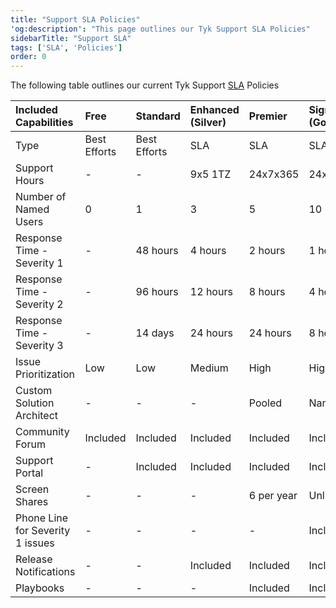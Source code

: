 ```yaml
---
title: "Support SLA Policies"
'og:description': "This page outlines our Tyk Support SLA Policies"
sidebarTitle: "Support SLA"
tags: ['SLA', 'Policies']
order: 0
---
```


The following table outlines our current Tyk Support [SLA](https://support.zendesk.com/hc/en-us/articles/4408829459866-Defining-SLA-policies#:~:text=A%20service%20level%20agreement%2C%20or,resolve%20them%20within%202%20hours) Policies

| Included Capabilities            | Free         | Standard                                             | Enhanced (Silver) | Premier    | Signature (Gold) |
| :-------------------------------- | :------------ | :---------------------------------------------------- | :-------- | :---------- | :--------- |
| Type                             | Best Efforts | Best Efforts                                         | SLA      | SLA        | SLA       |
| Support Hours                    | \-           | \-                                                   | 9x5 1TZ  | 24x7x365   | 24x7x365  |
| Number of Named Users            | 0            | 1                                                    | 3        | 5          | 10        |
| Response Time - Severity 1       | \-           | 48 hours                                             | 4 hours  | 2 hours    | 1 hour    |
| Response Time - Severity 2       | \-           | 96 hours                                             | 12 hours | 8 hours    | 4 hours   |
| Response Time - Severity 3       | \-           | 14 days                                              | 24 hours | 24 hours   | 8 hours   |
| Issue Prioritization             | Low          | Low                                                  | Medium   | High       | Highest   |
| Custom Solution Architect        | \-           | \-                                                   | \-       | Pooled     | Named     |
| Community Forum                  | Included     | Included                                             | Included | Included   | Included  |
| Support Portal                   | \-           | Included                                             | Included | Included   | Included  |
| Screen Shares                    | \-           | \-                                                   | \-       | 6 per year | Unlimited |
| Phone Line for Severity 1 issues | \-           | \-                                                   | \-       | \-         | Included  |
| Release Notifications            | \-           | \-                                                   | Included | Included   | Included  |
| Playbooks                        | \-           | \-                                                   | \-       | Included   | Included  |

